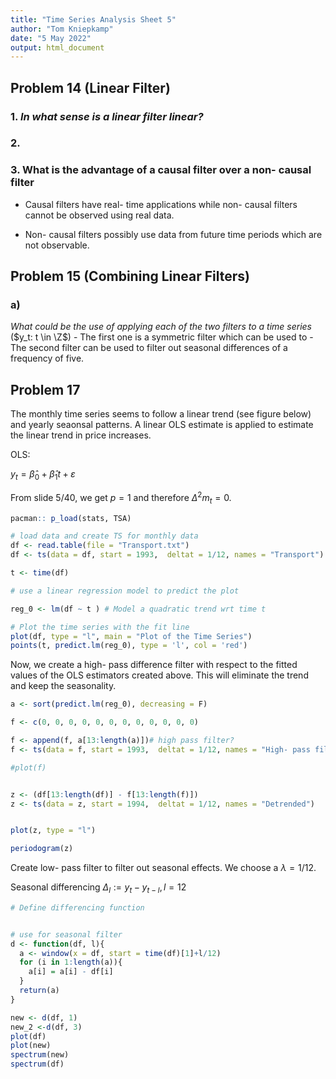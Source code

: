 ```yaml
---
title: "Time Series Analysis Sheet 5"
author: "Tom Kniepkamp"
date: "5 May 2022"
output: html_document
---
```


## Problem 14 (Linear Filter)

### 1. *In what sense is a linear filter linear?*

### 2. 

### 3. What is the advantage of a causal filter over a non- causal filter

- Causal filters have real- time applications while non- causal filters cannot be observed using real data.

- Non- causal filters possibly use data from future time periods which are not observable. 

## Problem 15 (Combining Linear Filters)

### a)

*What could be the use of applying each of the two filters to a time series* ($y_t: t \in \Z$)
- The first one is a symmetric filter which can be used to 
- The second filter can be used to filter out seasonal differences of a frequency of five. 




## Problem 17 

The monthly time series seems to follow a linear trend (see figure below) and 
yearly seaonsal patterns. A linear OLS estimate is applied to estimate the linear trend in price increases. 

OLS: 

$y_t = \hat{\beta}_0 + \hat{\beta}_1 t + \varepsilon$

From slide 5/40, we get $p = 1$ and therefore $\Delta^2 m_t = 0$.

```r
pacman:: p_load(stats, TSA)
```



```r
# load data and create TS for monthly data
df <- read.table(file = "Transport.txt")
df <- ts(data = df, start = 1993,  deltat = 1/12, names = "Transport")

t <- time(df) 

# use a linear regression model to predict the plot

reg_0 <- lm(df ~ t ) # Model a quadratic trend wrt time t

# Plot the time series with the fit line
plot(df, type = "l", main = "Plot of the Time Series")
points(t, predict.lm(reg_0), type = 'l', col = 'red')
```

Now, we create a high- pass difference filter with respect to the fitted values
of the OLS estimators created above. This will eliminate the trend and keep the 
seasonality. 

```r
a <- sort(predict.lm(reg_0), decreasing = F)

f <- c(0, 0, 0, 0, 0, 0, 0, 0, 0, 0, 0, 0)

f <- append(f, a[13:length(a)])# high pass filter?
f <- ts(data = f, start = 1993,  deltat = 1/12, names = "High- pass filter")

#plot(f)


z <- (df[13:length(df)] - f[13:length(f)])
z <- ts(data = z, start = 1994,  deltat = 1/12, names = "Detrended")


plot(z, type = "l")

periodogram(z)

```
Create low- pass filter to filter out seasonal effects. We choose a $\lambda = 1/12$. 

Seasonal differencing $\Delta_l := y_t - y_{t-l},\, l = 12$

```r
# Define differencing function


# use for seasonal filter
d <- function(df, l){
  a <- window(x = df, start = time(df)[1]+l/12)
  for (i in 1:length(a)){
    a[i] = a[i] - df[i]
  }
  return(a)
}

new <- d(df, 1)
new_2 <-d(df, 3)
plot(df)
plot(new)
spectrum(new)
spectrum(df)

```




